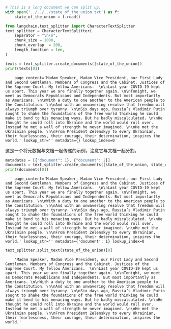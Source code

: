 ```python
# This is a long document we can split up.
with open('../../../state_of_the_union.txt') as f:
    state_of_the_union = f.read()
```


```python
from langchain.text_splitter import CharacterTextSplitter
text_splitter = CharacterTextSplitter(        
    separator = "\n\n",
    chunk_size = 1000,
    chunk_overlap  = 200,
    length_function = len,
)
```


```python
texts = text_splitter.create_documents([state_of_the_union])
print(texts[0])
```

<CodeOutputBlock lang="python">

```
    page_content='Madam Speaker, Madam Vice President, our First Lady and Second Gentleman. Members of Congress and the Cabinet. Justices of the Supreme Court. My fellow Americans.  \n\nLast year COVID-19 kept us apart. This year we are finally together again. \n\nTonight, we meet as Democrats Republicans and Independents. But most importantly as Americans. \n\nWith a duty to one another to the American people to the Constitution. \n\nAnd with an unwavering resolve that freedom will always triumph over tyranny. \n\nSix days ago, Russia’s Vladimir Putin sought to shake the foundations of the free world thinking he could make it bend to his menacing ways. But he badly miscalculated. \n\nHe thought he could roll into Ukraine and the world would roll over. Instead he met a wall of strength he never imagined. \n\nHe met the Ukrainian people. \n\nFrom President Zelenskyy to every Ukrainian, their fearlessness, their courage, their determination, inspires the world.' lookup_str='' metadata={} lookup_index=0
```

</CodeOutputBlock>

这是一个将元数据与文档一起传递的示例，注意它与文档一起分割。


```python
metadatas = [{"document": 1}, {"document": 2}]
documents = text_splitter.create_documents([state_of_the_union, state_of_the_union], metadatas=metadatas)
print(documents[0])
```

<CodeOutputBlock lang="python">

```
    page_content='Madam Speaker, Madam Vice President, our First Lady and Second Gentleman. Members of Congress and the Cabinet. Justices of the Supreme Court. My fellow Americans.  \n\nLast year COVID-19 kept us apart. This year we are finally together again. \n\nTonight, we meet as Democrats Republicans and Independents. But most importantly as Americans. \n\nWith a duty to one another to the American people to the Constitution. \n\nAnd with an unwavering resolve that freedom will always triumph over tyranny. \n\nSix days ago, Russia’s Vladimir Putin sought to shake the foundations of the free world thinking he could make it bend to his menacing ways. But he badly miscalculated. \n\nHe thought he could roll into Ukraine and the world would roll over. Instead he met a wall of strength he never imagined. \n\nHe met the Ukrainian people. \n\nFrom President Zelenskyy to every Ukrainian, their fearlessness, their courage, their determination, inspires the world.' lookup_str='' metadata={'document': 1} lookup_index=0
```

</CodeOutputBlock>


```python
text_splitter.split_text(state_of_the_union)[0]
```

<CodeOutputBlock lang="python">

```
    'Madam Speaker, Madam Vice President, our First Lady and Second Gentleman. Members of Congress and the Cabinet. Justices of the Supreme Court. My fellow Americans.  \n\nLast year COVID-19 kept us apart. This year we are finally together again. \n\nTonight, we meet as Democrats Republicans and Independents. But most importantly as Americans. \n\nWith a duty to one another to the American people to the Constitution. \n\nAnd with an unwavering resolve that freedom will always triumph over tyranny. \n\nSix days ago, Russia’s Vladimir Putin sought to shake the foundations of the free world thinking he could make it bend to his menacing ways. But he badly miscalculated. \n\nHe thought he could roll into Ukraine and the world would roll over. Instead he met a wall of strength he never imagined. \n\nHe met the Ukrainian people. \n\nFrom President Zelenskyy to every Ukrainian, their fearlessness, their courage, their determination, inspires the world.'
```

</CodeOutputBlock>
